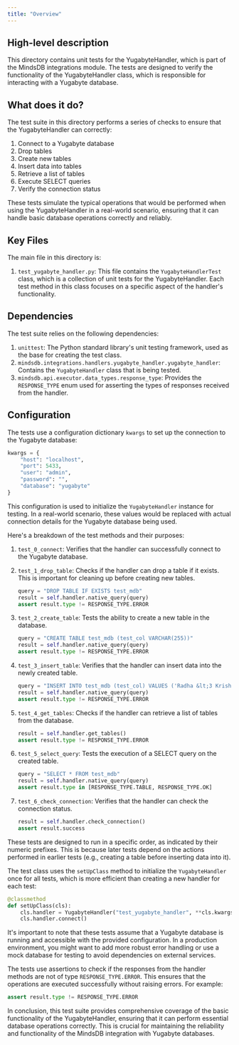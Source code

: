 ```yaml
---
title: "Overview"
---
```


## High-level description
This directory contains unit tests for the YugabyteHandler, which is part of the MindsDB integrations module. The tests are designed to verify the functionality of the YugabyteHandler class, which is responsible for interacting with a Yugabyte database.

## What does it do?
The test suite in this directory performs a series of checks to ensure that the YugabyteHandler can correctly:

1. Connect to a Yugabyte database
2. Drop tables
3. Create new tables
4. Insert data into tables
5. Retrieve a list of tables
6. Execute SELECT queries
7. Verify the connection status

These tests simulate the typical operations that would be performed when using the YugabyteHandler in a real-world scenario, ensuring that it can handle basic database operations correctly and reliably.

## Key Files
The main file in this directory is:

1. `test_yugabyte_handler.py`: This file contains the `YugabyteHandlerTest` class, which is a collection of unit tests for the YugabyteHandler. Each test method in this class focuses on a specific aspect of the handler's functionality.

## Dependencies
The test suite relies on the following dependencies:

1. `unittest`: The Python standard library's unit testing framework, used as the base for creating the test class.
2. `mindsdb.integrations.handlers.yugabyte_handler.yugabyte_handler`: Contains the `YugabyteHandler` class that is being tested.
3. `mindsdb.api.executor.data_types.response_type`: Provides the `RESPONSE_TYPE` enum used for asserting the types of responses received from the handler.

## Configuration
The tests use a configuration dictionary `kwargs` to set up the connection to the Yugabyte database:

```python
kwargs = {
    "host": "localhost",
    "port": 5433,
    "user": "admin",
    "password": "",
    "database": "yugabyte"
}
```

This configuration is used to initialize the `YugabyteHandler` instance for testing. In a real-world scenario, these values would be replaced with actual connection details for the Yugabyte database being used.

Here's a breakdown of the test methods and their purposes:

1. `test_0_connect`: Verifies that the handler can successfully connect to the Yugabyte database.

2. `test_1_drop_table`: Checks if the handler can drop a table if it exists. This is important for cleaning up before creating new tables.

   ```python
   query = "DROP TABLE IF EXISTS test_mdb"
   result = self.handler.native_query(query)
   assert result.type != RESPONSE_TYPE.ERROR
   ```

3. `test_2_create_table`: Tests the ability to create a new table in the database.

   ```python
   query = "CREATE TABLE test_mdb (test_col VARCHAR(255))"
   result = self.handler.native_query(query)
   assert result.type != RESPONSE_TYPE.ERROR
   ```

4. `test_3_insert_table`: Verifies that the handler can insert data into the newly created table.

   ```python
   query = "INSERT INTO test_mdb (test_col) VALUES ('Radha &lt;3 Krishna')"
   result = self.handler.native_query(query)
   assert result.type != RESPONSE_TYPE.ERROR
   ```

5. `test_4_get_tables`: Checks if the handler can retrieve a list of tables from the database.

   ```python
   result = self.handler.get_tables()
   assert result.type != RESPONSE_TYPE.ERROR
   ```

6. `test_5_select_query`: Tests the execution of a SELECT query on the created table.

   ```python
   query = "SELECT * FROM test_mdb"
   result = self.handler.native_query(query)
   assert result.type in [RESPONSE_TYPE.TABLE, RESPONSE_TYPE.OK]
   ```

7. `test_6_check_connection`: Verifies that the handler can check the connection status.

   ```python
   result = self.handler.check_connection()
   assert result.success
   ```

These tests are designed to run in a specific order, as indicated by their numeric prefixes. This is because later tests depend on the actions performed in earlier tests (e.g., creating a table before inserting data into it).

The test class uses the `setUpClass` method to initialize the `YugabyteHandler` once for all tests, which is more efficient than creating a new handler for each test:

```python
@classmethod
def setUpClass(cls):
    cls.handler = YugabyteHandler("test_yugabyte_handler", **cls.kwargs)
    cls.handler.connect()
```

It's important to note that these tests assume that a Yugabyte database is running and accessible with the provided configuration. In a production environment, you might want to add more robust error handling or use a mock database for testing to avoid dependencies on external services.

The tests use assertions to check if the responses from the handler methods are not of type `RESPONSE_TYPE.ERROR`. This ensures that the operations are executed successfully without raising errors. For example:

```python
assert result.type != RESPONSE_TYPE.ERROR
```

In conclusion, this test suite provides comprehensive coverage of the basic functionality of the YugabyteHandler, ensuring that it can perform essential database operations correctly. This is crucial for maintaining the reliability and functionality of the MindsDB integration with Yugabyte databases.